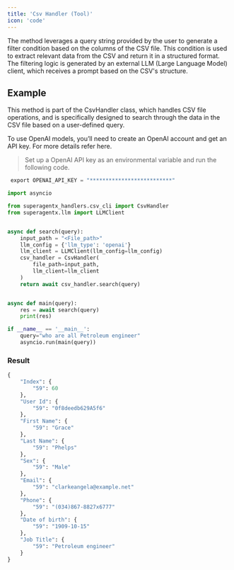 ```yaml
---
title: 'Csv Handler (Tool)'
icon: 'code'
---
```


The method leverages a query string provided by the user to generate a filter condition based on the columns of the
CSV file. This condition is used to extract relevant data from the CSV and return it in a structured format. The filtering
logic is generated by an external LLM (Large Language Model) client, which receives a prompt based on the CSV's structure.

## Example
This method is part of the CsvHandler class, which handles CSV file operations, and is specifically designed to search
through the data in the CSV file based on a user-defined query.

To use OpenAI models, you’ll need to create an OpenAI account and get an API key. For more details refer here.

>Set up a OpenAI API key as an environmental variable and run the following code.
```python
 export OPENAI_API_KEY = "**************************"
```

```python csv_handler.py
import asyncio

from superagentx_handlers.csv_cli import CsvHandler
from superagentx.llm import LLMClient


async def search(query):
    input_path = "<File_path>"
    llm_config = {'llm_type': 'openai'}
    llm_client = LLMClient(llm_config=llm_config)
    csv_handler = CsvHandler(
        file_path=input_path,
        llm_client=llm_client
    )
    return await csv_handler.search(query)


async def main(query):
    res = await search(query)
    print(res)

if __name__ == '__main__':
    query="who are all Petroleum engineer"
    asyncio.run(main(query))
```

### Result
```python csv cli
{
    "Index": {
        "59": 60
    },
    "User Id": {
        "59": "0f8deedb629A5f6"
    },
    "First Name": {
        "59": "Grace"
    },
    "Last Name": {
        "59": "Phelps"
    },
    "Sex": {
        "59": "Male"
    },
    "Email": {
        "59": "clarkeangela@example.net"
    },
    "Phone": {
        "59": "(034)867-8827x6777"
    },
    "Date of birth": {
        "59": "1909-10-15"
    },
    "Job Title": {
        "59": "Petroleum engineer"
    }
}
```